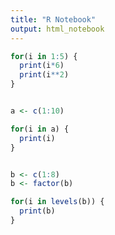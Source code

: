 ---
title: "R Notebook"
output: html_notebook
---


```{r}

for(i in 1:5) {
  print(i*6)
  print(i**2)
}


a <- c(1:10)

for(i in a) {
  print(i)
}


b <- c(1:8)
b <- factor(b)

for(i in levels(b)) {
  print(b)
}



```

